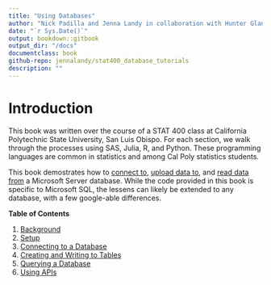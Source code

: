 ```yaml
--- 
title: "Using Databases"
author: "Nick Padilla and Jenna Landy in collaboration with Hunter Glanz and Rebecca Ottesen"
date: "`r Sys.Date()`"
output: bookdown::gitbook
output_dir: "/docs"
documentclass: book
github-repo: jennalandy/stat400_database_tutorials
description: ""
---
```


# Introduction

This book was written over the course of a STAT 400 class at California Polytechnic State University, San Luis Obispo. For each section, we walk through the processes using SAS, Julia, R, and Python. These programming languages are common in statistics and among Cal Poly statistics students. 

This book demostrates how to [connect to](03-connections.html), [upload data to](04-writing.html), and [read data from](05-querying.html) a Microsoft Server database. While the code provided in this book is specific to Microsoft SQL, the lessens can likely be extended to any database, with a few google-able differences.

**Table of Contents**

1. [Background](01-background.html)
2. [Setup](02-setup.html)
3. [Connecting to a Database](03-connections.html)
4. [Creating and Writing to Tables](04-writing.html)
5. [Querying a Database](05-querying.html)
6. [Using APIs](06-webapi.html)
